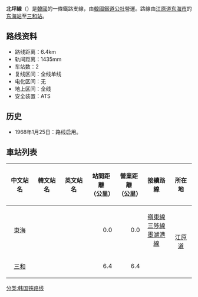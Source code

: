 {{expand|time=2014-12-24T02:31:02+00:00}}
{{unreferenced|time=2014-12-24T02:31:02+00:00}}
'''北坪線'''（{{kor|諺=북평선|漢=北坪線|羅=Bukpyeong seon|f=y}}）是[[大韓民國|韓國]]的一條鐵路支線，由[[韓國鐵道公社|韓國鐵道公社]]營運。路線由[[江原道_(韩国)|江原道]][[东海市_(韩国)|东海市]]的[[东海站_(江原道)|东海站]]至[[三和站_(江原道)|三和站]]。

== 路线资料 ==
*路线距离：6.4km
*轨间距离：1435mm
*车站数：2
*复线区间：全线单线
*电化区间：无
*地上区间：全线
*安全装置：ATS

== 历史 ==
*1968年1月25日：路线启用。
== 車站列表 ==
{| class="wikitable" style="text-align: center;"
|- style="border-bottom: solid 0.25em {{韓國鐵道路線色|KR}};"
!中文站名
!韓文站名
!英文站名
!站間距離<br>（公里）
!營業距離<br>（公里）
!接續路線
!colspan="2"|所在地
|-
|align="center"|[[東海站_(韓國)|東海]]
|align="center"|{{lang|ko|동해}}
|align="center"|{{lang|en|Donghae}}
|align="right"|0.0
|align="right"|0.0
|align="center"|[[嶺東線|嶺東線]]<br/>[[三陟線|三陟線]]<br/>[[墨湖港線|墨湖港線]] 
|align="center" rowspan=2|[[江原道_(韓國)|江原道]]
|align="center" rowspan=2|[[東海市_(韓國)|東海市]]
|-
|align="center"|[[三和站_(韓國)|三和]]
|align="center"|{{lang|ko|삼화}}
|align="center"|{{lang|en|Samhwa}}
|align="right"|6.4
|align="right"|6.4
|align="center"| 
|}

{{北坪線}}
{{韩国铁道公社路线}}

[[分类:韩国铁路线|分类:韩国铁路线]]